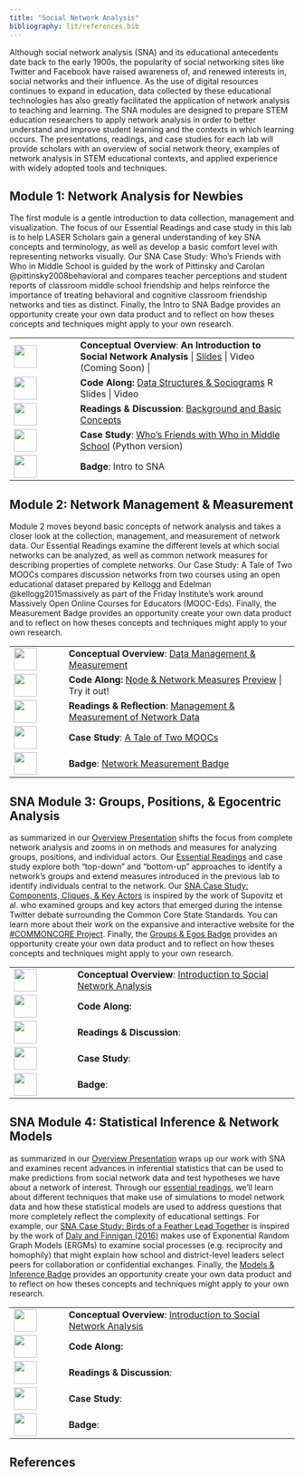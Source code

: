 ```yaml
---
title: "Social Network Analysis"
bibliography: lit/references.bib
---
```


Although social network analysis (SNA) and its educational antecedents date back to the early 1900s, the popularity of social networking sites like Twitter and Facebook have raised awareness of, and renewed interests in, social networks and their influence. As the use of digital resources continues to expand in education, data collected by these educational technologies has also greatly facilitated the application of network analysis to teaching and learning. The SNA modules are designed to prepare STEM education researchers to apply network analysis in order to better understand and improve student learning and the contexts in which learning occurs. The presentations, readings, and case studies for each lab will provide scholars with an overview of social network theory, examples of network analysis in STEM educational contexts, and applied experience with widely adopted tools and techniques.

## Module 1: Network Analysis for Newbies

The first module is a gentle introduction to data collection, management and visualization. The focus of our Essential Readings and case study in this lab is to help LASER Scholars gain a general understanding of key SNA concepts and terminology, as well as develop a basic comfort level with representing networks visually. Our SNA Case Study: Who's Friends with Who in Middle School is guided by the work of Pittinsky and Carolan @pittinsky2008behavioral and compares teacher perceptions and student reports of classroom middle school friendship and helps reinforce the importance of treating behavioral and cognitive classroom friendship networks and ties as distinct. Finally, the Intro to SNA Badge provides an opportunity create your own data product and to reflect on how theses concepts and techniques might apply to your own research.

|                                                 |                                                                                                                                                                                                                         |
|-----------------|-------------------------------------------------------|
| ![](images/conceptual-overview.png){width="40"} | **Conceptual Overview**: **An** **Introduction to Social Network Analysis** \| [Slides](https://laser-institute.github.io/network-analysis/lab-1/sna-1-conceptual-overview.html#/title-slide) \| Video (Coming Soon) \| |
| ![](images/code-along.png){width="40"}          | **Code Along:** [Data Structures & Sociograms](https://laser-institute.github.io/network-analysis/lab-1/sna-1-code-along-R.html#/title-slide) R Slides \| Video                                                         |
| ![](images/reading.png){width="40"}             | **Readings & Discussion**: [Background and Basic Concepts](https://laser-institute.github.io/network-analysis/lab-1/sna-lab-1-readings.html)                                                                            |
| ![](images/case-study.png){width="40"}          | **Case Study**: [Who's Friends with Who in Middle School](https://laser-institute.github.io/network-analysis/lab-1/sna-lab-1-case-study-key.html) (Python version)                                                      |
| ![](images/laser-hex.png){width="40"}           | **Badge**: Intro to SNA                                                                                                                                                                                                 |

## Module 2: Network Management & Measurement

Module 2 moves beyond basic concepts of network analysis and takes a closer look at the collection, management, and measurement of network data. Our Essential Readings examine the different levels at which social networks can be analyzed, as well as common network measures for describing properties of complete networks. Our Case Study: A Tale of Two MOOCs compares discussion networks from two courses using an open educational dataset prepared by Kellogg and Edelman @kellogg2015massively as part of the Friday Institute's work around Massively Open Online Courses for Educators (MOOC-Eds). Finally, the Measurement Badge provides an opportunity create your own data product and to reflect on how theses concepts and techniques might apply to your own research.

|                                          |                                                                                                                                                                                                                                                                                                                                                                                                                                                                                                                                                                                                                                                               |
|--------------|----------------------------------------------------------|
| ![](images/presentation.png){width="40"} | **Conceptual Overview**: [Data Management & Measurement](https://laser-institute.github.io/network-analysis/lab-2/sna-lab-2-slides.html#1)                                                                                                                                                                                                                                                                                                                                                                                                                                                                                                                    |
| ![](images/presentation.png){width="40"} | **Code Along:** [Node & Network Measures](https://laser-institute.github.io/network-analysis/lab-2/sna-lab-2-slides.html?panelset=specify-boundary&panelset1=reliability&panelset2=context&panelset3=load-libraries&panelset4=import-data&panelset5=convert-matrix&panelset6=definition&panelset7=definition2&panelset8=definition3#8) [Preview](https://laser-institute.github.io/network-analysis/lab-2/sna-lab-2-slides.html?panelset=specify-boundary&panelset1=reliability&panelset2=context&panelset3=load-libraries&panelset4=import-data&panelset5=convert-matrix&panelset6=definition&panelset7=definition2&panelset8=definition3#8) \| Try it out!  |
| ![](images/reading.png){width="40"}      | **Readings & Reflection**: [Management & Measurement of Network Data](https://laser-institute.github.io//network-analysis/lab-2/sna-lab-2-readings.html)                                                                                                                                                                                                                                                                                                                                                                                                                                                                                                      |
| ![](images/case-study.png){width="40"}   | **Case Study**: [A Tale of Two MOOCs](https://laser-institute.github.io/network-analysis/lab-2/sna-lab-2-case-study-key.html)                                                                                                                                                                                                                                                                                                                                                                                                                                                                                                                                 |
| ![](images/laser-hex.png){width="40"}    | **Badge**: [Network Measurement Badge](https://laser-institute.github.io//network-analysis/lab-2/sna-lab-2-badge.html)                                                                                                                                                                                                                                                                                                                                                                                                                                                                                                                                        |

## SNA Module 3: Groups, Positions, & Egocentric Analysis

as summarized in our [Overview Presentation](https://laser-institute.github.io/network-analysis/lab-3/sna-lab-3-slides.html#1) shifts the focus from complete network analysis and zooms in on methods and measures for analyzing groups, positions, and individual actors. Our [Essential Readings](https://github.com/laser-institute/essential-readings/tree/main/sna-labs/sna-lab-3) and case study explore both "top-down" and "bottom-up" approaches to identify a network's groups and extend measures introduced in the previous lab to identify individuals central to the network. Our [SNA Case Study: Components, Cliques, & Key Actors](https://laser-institute.github.io/network-analysis/lab-3/sna-lab-3-case-study-key.html) is inspired by the work of Supovitz et al. who examined groups and key actors that emerged during the intense Twitter debate surrounding the Common Core State Standards. You can learn more about their work on the expansive and interactive website for the [#COMMONCORE Project](https://www.hashtagcommoncore.com/). Finally, the [Groups & Egos Badge](https://laser-institute.github.io/network-analysis/lab-3/sna-lab-3-badge.html) provides an opportunity create your own data product and to reflect on how theses concepts and techniques might apply to your own research.

|                                          |                                                                                                                                                                          |
|----------------|--------------------------------------------------------|
| ![](images/presentation.png){width="40"} | **Conceptual Overview**: [Introduction to Social Network Analysis](https://laser-institute.github.io/network-analysis/lab-1/sna-1-conceptual-overview.html#/title-slide) |
| ![](images/presentation.png){width="40"} | **Code Along:**                                                                                                                                                          |
| ![](images/reading.png){width="40"}      | **Readings & Discussion**:                                                                                                                                               |
| ![](images/case-study.png){width="40"}   | **Case Study**:                                                                                                                                                          |
| ![](images/laser-hex.png){width="40"}    | **Badge**:                                                                                                                                                               |

## SNA Module 4: Statistical Inference & Network Models

as summarized in our [Overview Presentation](https://laser-institute.github.io/network-analysis/lab-4/sna-lab-4-slides.html#1) wraps up our work with SNA and examines recent advances in inferential statistics that can be used to make predictions from social network data and test hypotheses we have about a network of interest. Through our [essential readings](https://github.com/laser-institute/essential-readings/tree/main/sna-labs/sna-lab-4), we'll learn about different techniques that make use of simulations to model network data and how these statistical models are used to address questions that more completely reflect the complexity of educational settings. For example, our [SNA Case Study: Birds of a Feather Lead Together](https://laser-institute.github.io/network-analysis/lab-4/sna-lab-4-case-study-key.html) is inspired by the work of [Daly and Finnigan (2016)](https://journals.sagepub.com/doi/full/10.3102/0002831210368990) makes use of Exponential Random Graph Models (ERGMs) to examine social processes (e.g. reciprocity and homophily) that might explain how school and district-level leaders select peers for collaboration or confidential exchanges. Finally, the [Models & Inference Badge](https://laser-institute.github.io/network-analysis/lab-4/sna-lab-4-badge.html) provides an opportunity create your own data product and to reflect on how theses concepts and techniques might apply to your own research.

|                                          |                                                                                                                                                                          |
|--------------|----------------------------------------------------------|
| ![](images/presentation.png){width="40"} | **Conceptual Overview**: [Introduction to Social Network Analysis](https://laser-institute.github.io/network-analysis/lab-1/sna-1-conceptual-overview.html#/title-slide) |
| ![](images/presentation.png){width="40"} | **Code Along:**                                                                                                                                                          |
| ![](images/reading.png){width="40"}      | **Readings & Discussion**:                                                                                                                                               |
| ![](images/case-study.png){width="40"}   | **Case Study**:                                                                                                                                                          |
| ![](images/laser-hex.png){width="40"}    | **Badge**:                                                                                                                                                               |

## References

